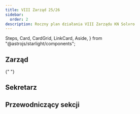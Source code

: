 ```yaml
---
title: VIII Zarząd 25/26
sidebar:
  order: 2
description: Roczny plan działania VIII Zarządu KN Solvro
---
```


  Steps,
  Card,
  CardGrid,
  LinkCard,
  Aside,
} from "@astrojs/starlight/components";



## Zarząd

<CardGrid>
  <PersonCard 
    name="Wojciech Krzos"
    title='Prezes VIII Zarządu. Kontakt zewnętrzny & Nadzorowanie projektów.'
    bio="W Solvro od Wakacyjnego Wyzwania Solvro 2024. Działa(ł) w WRSS W4, Radiu LUZ, Komisji ds. Organizacji. Gitarzysta, kucharz, gracz D&D i fan kapibar w każdej postaci."
    image={wojciechImg}
    socials={[
      { platform: "linkedin", url: "https://linkedin.com/in/wojciechkrzos" },
      { platform: "instagram", url: "https://instagram.com/wojciechkrzos" },
      { platform: "github", url: "https://github.com/wojciechkrzos" }
    ]}
  />

{" "}

<PersonCard
  name="Apolonia Abramowicz"
  title="Wiceprezeska VIII Zarządu. Nadzorowanie sekcji."
  image={apoloniaImg}
/>

  <PersonCard 
    name="Mikołaj Jałocha"
    title="Wiceprezes VIII Zarządu. Dostępy & Audyty."
    image={mikolajImg}
  />
</CardGrid>

## Sekretarz

<CardGrid>
  <PersonCard
    name="Aleksandra Dominiak"
    title="Head of Multitasking."
    image={olaImg}
  />
</CardGrid>

## Przewodniczący sekcji

<CardGrid>
  <PersonCard
    name="Kamil Marczak"
    title="Frontend"
    socials={[
      { platform: "linkedin", url: "https://linkedin.com/in/kamilmarczak" },
      { platform: "github", url: "https://github.com/qamarq" },
    ]}
  />
  <PersonCard
    name="Dawid Linek"
    title="Backend"
    socials={[{ platform: "github", url: "https://github.com/dawidlinek" }]}
  />
  <PersonCard
    name="Łukasz Lenkiewicz"
    title="AI/ML"
    socials={[
      {
        platform: "linkedin",
        url: "https://linkedin.com/in/lukasz-lenkiewicz",
      },
      { platform: "github", url: "https://github.com/LukiLenkiewicz" },
    ]}
  />
  <PersonCard
    name="Szymon Kowaliński"
    title="Mobile"
    socials={[
      { platform: "linkedin", url: "https://linkedin.com/in/kowdev" },
      { platform: "github", url: "https://github.com/simon-the-shark" },
    ]}
  />
  <PersonCard
    name="Barbara Cząstkiewicz"
    title="UI/UX"
    socials={[
      { platform: "instagram", url: "https://www.instagram.com/basiiiikkkk" },
    ]}
  />
  <PersonCard
    name="Jakub Morawiec"
    title="Promocja"
    socials={[
      {
        platform: "linkedin",
        url: "https://www.linkedin.com/in/jakub-morawiec-6bb5622a4",
      },
      { platform: "github", url: "https://github.com/jmorawiecpwr" },
    ]}
  />
  <PersonCard
    name="Michał Bocian"
    title="Hardware"
    socials={[
      {
        platform: "linkedin",
        url: "https://www.linkedin.com/in/micha%C5%82-bocian-b207a1199/",
      },
      { platform: "github", url: "https://github.com/MikeStork" },
    ]}
  />
  <PersonCard
    name="Miłosz Słoniecki"
    title="Devops"
    socials={[{ platform: "github", url: "https://github.com/sloniecki" }]}
  />
</CardGrid>
